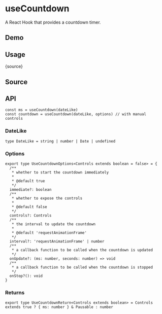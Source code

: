# useCountdown


<HooksType category="Utilities" pausable />

A React Hook that provides a countdown timer.

## Demo


<App />

## Usage


<RawCode>{source}</RawCode>

## Source


<Source />

## API

```tsx
const ms = useCountdown(dateLike)
const countdown = useCountdown(dateLike, options) // with manual controls
```

### DateLike

```tsx
type DateLike = string | number | Date | undefined
```

### Options

```tsx
export type UseCountdownOptions<Controls extends boolean = false> = {
  /**
   * whether to start the countdown immediately
   *
   * @default true
   */
  immediate?: boolean
  /**
   * whether to expose the controls
   *
   * @default false
   */
  controls?: Controls
  /**
   * the interval to update the countdown
   *
   * @default 'requestAnimationFrame'
   */
  interval?: 'requestAnimationFrame' | number
  /**
   * a callback function to be called when the countdown is updated
   */
  onUpdate?: (ms: number, seconds: number) => void
  /**
   * a callback function to be called when the countdown is stopped
   */
  onStop?(): void
}
```

### Returns


<Tip type="pausable" />

```tsx
export type UseCountdownReturn<Controls extends boolean> = Controls extends true ? { ms: number } & Pausable : number
```
